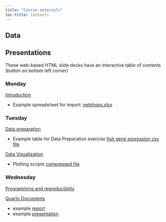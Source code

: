 ```yaml
---
title: "Course materials"
toc-title: Contents
---
```


## Data

## Presentations

These web-based HTML slide decks have an interactive table of contents (button on bottom left corner)

### Monday

[Introduction](slides/introduction.qmd)

- Example spreadsheet for import: [petshops.xlsx](examples/petshop.xlsx)

### Tuesday

[Data preparation](slides/preparation.qmd)

- Example table for Data Preparation exercise [fish gene expression csv file](examples/gene_expression.csv)

[Data Visualization](slides/visualization.qmd)

- Plotting scripts [compressed file](examples/course_scripts/plotting_scripts.zip) 


### Wednesday

[Programming and reproducibility](slides/programming.qmd)

[Quarto Documents](slides/quarto.qmd)

- example [report](examples/_possumreport.qmd)
- example [presentation](examples/_petpresentation.qmd)

